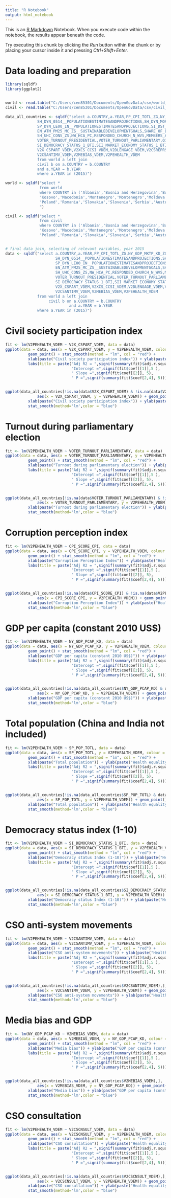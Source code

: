 ---
title: "R Notebook"
output: html_notebook
---

This is an [R Markdown](http://rmarkdown.rstudio.com) Notebook. When you execute code within the notebook, the results appear beneath the code. 

Try executing this chunk by clicking the *Run* button within the chunk or by placing your cursor inside it and pressing *Ctrl+Shift+Enter*. 


# Data loading and preparation

```{r}
library(sqldf)
library(ggplot2)


world <- read.table("C:/Users/cen85301/Documents/OpenGovData/csv/world_bank_selected.csv", header=TRUE, sep=" ")
civil <- read.table("C:/Users/cen85301/Documents/OpenGovData/csv/civil_society_selected.csv", header=TRUE, sep=" ")

data_all_countries <- sqldf("select a.COUNTRY,a.YEAR,FP_CPI_TOTL_ZG,NY_GDP_MKTP_KD_ZG,SP_POP_TOTL,SH_DYN_NCOM_ZS,NY_GDP_PCAP_KD,
              SH_DYN_0514__POPULATIONESTIMATESANDPROJECTIONS,SH_DYN_MORT__POPULATIONESTIMATESANDPROJECTIONS,
              SP_DYN_LE00_IN__POPULATIONESTIMATESANDPROJECTIONS,SI_DST_FRST_20,
              EN_ATM_PM25_MC_ZS__SUSTAINABLEDEVELOPMENTGOALS,SHARE_OF_EMPLOYED_IN_TOTAL_POPULATION,
              SH_UHC_CONS_ZS,NW_HCA_PC,RESPONDED_CHURCH_N_WVS,MEMBERS_ANY_PCT_WVS,CPI_SCORE_CPI,
              VOTER_TURNOUT_PRESIDENTIAL,VOTER_TURNOUT_PARLIAMENTARY,Q13_2_CIVIL_SOCIETY_TRADITIONS_BTI,
              SI_DEMOCRACY_STATUS_1_BTI,SII_MARKET_ECONOMY_STATUS_1_BTI,POPULATION_RED_CROSS,
              V2X_CSPART_VDEM,V2XCS_CCSI_VDEM,V2DLENGAGE_VDEM,V2CSREPRSS_VDEM,V2CSCNSULT_VDEM,V2CSPRTCPT_VDEM,
              V2CSANTIMV_VDEM,V2MEBIAS_VDEM,V2PEHEALTH_VDEM
              from world a left join
              civil b on a.COUNTRY = b.COUNTRY
              and a.YEAR = b.YEAR
              where a.YEAR in (2015)")

world <- sqldf("select * 
               from world 
               where COUNTRY in ('Albania','Bosnia and Herzegovina','Bulgaria','Czech Republic','Croatia','Hungary',
               'Kosovo','Macedonia','Montenegro','Montenegro','Moldova',
               'Poland','Romania','Slovakia','Slovenia','Serbia','Austria')
               ")

civil <- sqldf("select * 
               from civil 
               where COUNTRY in ('Albania','Bosnia and Herzegovina','Bulgaria','Czech Republic','Croatia','Hungary',
               'Kosovo','Macedonia','Montenegro','Montenegro','Moldova',
               'Poland','Romania','Slovakia','Slovenia','Serbia','Austria')")


# final data join, selecting of relevant variables, year 2015
data <- sqldf("select a.COUNTRY,a.YEAR,FP_CPI_TOTL_ZG,NY_GDP_MKTP_KD_ZG,SP_POP_TOTL,SH_DYN_NCOM_ZS,NY_GDP_PCAP_KD,
                      SH_DYN_0514__POPULATIONESTIMATESANDPROJECTIONS,SH_DYN_MORT__POPULATIONESTIMATESANDPROJECTIONS,
                      SP_DYN_LE00_IN__POPULATIONESTIMATESANDPROJECTIONS,SI_DST_FRST_20,
                      EN_ATM_PM25_MC_ZS__SUSTAINABLEDEVELOPMENTGOALS,SHARE_OF_EMPLOYED_IN_TOTAL_POPULATION,
                      SH_UHC_CONS_ZS,NW_HCA_PC,RESPONDED_CHURCH_N_WVS,MEMBERS_ANY_PCT_WVS,CPI_SCORE_CPI,
                      VOTER_TURNOUT_PRESIDENTIAL,VOTER_TURNOUT_PARLIAMENTARY,Q13_2_CIVIL_SOCIETY_TRADITIONS_BTI,
                      SI_DEMOCRACY_STATUS_1_BTI,SII_MARKET_ECONOMY_STATUS_1_BTI,POPULATION_RED_CROSS,
                      V2X_CSPART_VDEM,V2XCS_CCSI_VDEM,V2DLENGAGE_VDEM,V2CSREPRSS_VDEM,V2CSCNSULT_VDEM,V2CSPRTCPT_VDEM,
                      V2CSANTIMV_VDEM,V2MEBIAS_VDEM,V2PEHEALTH_VDEM
              from world a left join
                   civil b on a.COUNTRY = b.COUNTRY
                            and a.YEAR = b.YEAR
              where a.YEAR in (2015)")
```



# Civil society participation index

```{r}
fit <- lm(V2PEHEALTH_VDEM ~ V2X_CSPART_VDEM, data = data)
ggplot(data = data, aes(x = V2X_CSPART_VDEM, y = V2PEHEALTH_VDEM, colour = COUNTRY)) + 
          geom_point() + stat_smooth(method = "lm", col = "red") +
          xlab(paste("Civil society participation index")) + ylab(paste("Health equality")) +
          labs(title = paste("Adj R2 = ",signif(summary(fit)$adj.r.squared, 5),
                             "Intercept =",signif(fit$coef[[1]],5 ),
                             " Slope =",signif(fit$coef[[2]], 5),
                             " P =",signif(summary(fit)$coef[2,4], 5)))


ggplot(data_all_countries[!is.na(data$V2X_CSPART_VDEM) & !is.na(data$V2PEHEALTH_VDEM),], 
              aes(x = V2X_CSPART_VDEM, y = V2PEHEALTH_VDEM)) + geom_point() +
          xlab(paste("Civil society participation index")) + ylab(paste("Health equality")) +
          stat_smooth(method='lm',color = "blue")
```



# Turnout during parliamentary election

```{r}
fit <- lm(V2PEHEALTH_VDEM ~ VOTER_TURNOUT_PARLIAMENTARY, data = data)
ggplot(data = data, aes(x = VOTER_TURNOUT_PARLIAMENTARY, y = V2PEHEALTH_VDEM, colour = COUNTRY)) + 
          geom_point() + stat_smooth(method = "lm", col = "red") +
          xlab(paste("Turnout during parliamentary election")) + ylab(paste("Health equality")) +
          labs(title = paste("Adj R2 = ",signif(summary(fit)$adj.r.squared, 5),
                             "Intercept =",signif(fit$coef[[1]],5 ),
                             " Slope =",signif(fit$coef[[2]], 5),
                             " P =",signif(summary(fit)$coef[2,4], 5)))


ggplot(data_all_countries[!is.na(data$VOTER_TURNOUT_PARLIAMENTARY) & !is.na(data$V2PEHEALTH_VDEM),], 
              aes(x = VOTER_TURNOUT_PARLIAMENTARY, y = V2PEHEALTH_VDEM)) + geom_point() +
          xlab(paste("Turnout during parliamentary election")) + ylab(paste("Health equality")) +
          stat_smooth(method='lm',color = "blue")
```


# Corruption perception index

```{r}
fit <- lm(V2PEHEALTH_VDEM ~ CPI_SCORE_CPI, data = data)
ggplot(data = data, aes(x = CPI_SCORE_CPI, y = V2PEHEALTH_VDEM, colour = COUNTRY)) + 
          geom_point() + stat_smooth(method = "lm", col = "red") +
          xlab(paste("Corruption Perception Index")) + ylab(paste("Health equality")) +
          labs(title = paste("Adj R2 = ",signif(summary(fit)$adj.r.squared, 5),
                             "Intercept =",signif(fit$coef[[1]],5 ),
                             " Slope =",signif(fit$coef[[2]], 5),
                             " P =",signif(summary(fit)$coef[2,4], 5)))


ggplot(data_all_countries[!is.na(data$CPI_SCORE_CPI) & !is.na(data$V2PEHEALTH_VDEM),], 
              aes(x = CPI_SCORE_CPI, y = V2PEHEALTH_VDEM)) + geom_point() +
          xlab(paste("Corruption Perception Index")) + ylab(paste("Health equality")) +
          stat_smooth(method='lm',color = "blue")
```


# GDP per capita (constant 2010 US$)

```{r}
fit <- lm(V2PEHEALTH_VDEM ~ NY_GDP_PCAP_KD, data = data)
ggplot(data = data, aes(x = NY_GDP_PCAP_KD, y = V2PEHEALTH_VDEM, colour = COUNTRY)) + 
          geom_point() + stat_smooth(method = "lm", col = "red") +
          xlab(paste("GDP per capita (constant 2010 US$)")) + ylab(paste("Health equality")) +
          labs(title = paste("Adj R2 = ",signif(summary(fit)$adj.r.squared, 5),
                             "Intercept =",signif(fit$coef[[1]],5 ),
                             " Slope =",signif(fit$coef[[2]], 5),
                             " P =",signif(summary(fit)$coef[2,4], 5)))


ggplot(data_all_countries[!is.na(data_all_countries$NY_GDP_PCAP_KD) & data_all_countries$NY_GDP_PCAP_KD < 100000,], 
              aes(x = NY_GDP_PCAP_KD, y = V2PEHEALTH_VDEM)) + geom_point() +
          xlab(paste("GDP per capita (constant 2010 US$)")) + ylab(paste("Health equality")) +
          stat_smooth(method='lm',color = "blue")
```


# Total population (China and India not included)

```{r}
fit <- lm(V2PEHEALTH_VDEM ~ SP_POP_TOTL, data = data)
ggplot(data = data, aes(x = SP_POP_TOTL, y = V2PEHEALTH_VDEM, colour = COUNTRY)) + 
          geom_point() + stat_smooth(method = "lm", col = "red") +
          xlab(paste("Total population")) + ylab(paste("Health equality")) +
          labs(title = paste("Adj R2 = ",signif(summary(fit)$adj.r.squared, 5),
                             "Intercept =",signif(fit$coef[[1]],5 ),
                             " Slope =",signif(fit$coef[[2]], 5),
                             " P =",signif(summary(fit)$coef[2,4], 5)))


ggplot(data_all_countries[!is.na(data_all_countries$SP_POP_TOTL) & data_all_countries$SP_POP_TOTL <= 50000000,], 
              aes(x = SP_POP_TOTL, y = V2PEHEALTH_VDEM)) + geom_point() +
          xlab(paste("Total population")) + ylab(paste("Health equality")) +
          stat_smooth(method='lm',color = "blue")
```


# Democracy status index (1-10)

```{r}
fit <- lm(V2PEHEALTH_VDEM ~ SI_DEMOCRACY_STATUS_1_BTI, data = data)
ggplot(data = data, aes(x = SI_DEMOCRACY_STATUS_1_BTI, y = V2PEHEALTH_VDEM, colour = COUNTRY)) + 
          geom_point() + stat_smooth(method = "lm", col = "red") +
          xlab(paste("Democracy status Index (1-10)")) + ylab(paste("Health equality")) +
          labs(title = paste("Adj R2 = ",signif(summary(fit)$adj.r.squared, 5),
                             "Intercept =",signif(fit$coef[[1]],5 ),
                             " Slope =",signif(fit$coef[[2]], 5),
                             " P =",signif(summary(fit)$coef[2,4], 5)))


ggplot(data_all_countries[!is.na(data_all_countries$SI_DEMOCRACY_STATUS_1_BTI),], 
              aes(x = SI_DEMOCRACY_STATUS_1_BTI, y = V2PEHEALTH_VDEM)) + geom_point() +
          xlab(paste("Democracy status Index (1-10)")) + ylab(paste("Health equality")) +
          stat_smooth(method='lm',color = "blue")
```

# CSO anti-system movements

```{r}
fit <- lm(V2PEHEALTH_VDEM ~ V2CSANTIMV_VDEM, data = data)
ggplot(data = data, aes(x = V2CSANTIMV_VDEM, y = V2PEHEALTH_VDEM, colour = COUNTRY)) + 
          geom_point() + stat_smooth(method = "lm", col = "red") +
          xlab(paste("CSO anti-system movements")) + ylab(paste("Health equality")) +
          labs(title = paste("Adj R2 = ",signif(summary(fit)$adj.r.squared, 5),
                             "Intercept =",signif(fit$coef[[1]],5 ),
                             " Slope =",signif(fit$coef[[2]], 5),
                             " P =",signif(summary(fit)$coef[2,4], 5)))


ggplot(data_all_countries[!is.na(data_all_countries$V2CSANTIMV_VDEM),], 
              aes(x = V2CSANTIMV_VDEM, y = V2PEHEALTH_VDEM)) + geom_point() +
          xlab(paste("CSO anti-system movements")) + ylab(paste("Health equality")) +
          stat_smooth(method='lm',color = "blue")

```


# Media bias and GDP

```{r}
fit <- lm(NY_GDP_PCAP_KD ~ V2MEBIAS_VDEM, data = data)
ggplot(data = data, aes(x = V2MEBIAS_VDEM, y = NY_GDP_PCAP_KD, colour = COUNTRY)) + 
          geom_point() + stat_smooth(method = "lm", col = "red") +
          xlab(paste("Media bias")) + ylab(paste("GDP per capita (constant 2010 US$)")) +
          labs(title = paste("Adj R2 = ",signif(summary(fit)$adj.r.squared, 5),
                             "Intercept =",signif(fit$coef[[1]],5 ),
                             " Slope =",signif(fit$coef[[2]], 5),
                             " P =",signif(summary(fit)$coef[2,4], 5)))


ggplot(data_all_countries[!is.na(data_all_countries$V2MEBIAS_VDEM),], 
              aes(x = V2MEBIAS_VDEM, y = NY_GDP_PCAP_KD)) + geom_point() +
          xlab(paste("Media bias")) + ylab(paste("GDP per capita (constant 2010 US$)")) +
          stat_smooth(method='lm',color = "blue")

```

# CSO consultation

```{r}
fit <- lm(V2PEHEALTH_VDEM ~ V2CSCNSULT_VDEM, data = data)
ggplot(data = data, aes(x = V2CSCNSULT_VDEM, y = V2PEHEALTH_VDEM, colour = COUNTRY)) + 
          geom_point() + stat_smooth(method = "lm", col = "red") +
          xlab(paste("CSO consultation")) + ylab(paste("Health equality")) +
          labs(title = paste("Adj R2 = ",signif(summary(fit)$adj.r.squared, 5),
                             "Intercept =",signif(fit$coef[[1]],5 ),
                             " Slope =",signif(fit$coef[[2]], 5),
                             " P =",signif(summary(fit)$coef[2,4], 5)))


ggplot(data_all_countries[!is.na(data_all_countries$V2CSCNSULT_VDEM),], 
              aes(x = V2CSCNSULT_VDEM, y = V2PEHEALTH_VDEM)) + geom_point() +
          xlab(paste("CSO consultation")) + ylab(paste("Health equality")) +
          stat_smooth(method='lm',color = "blue")
```





